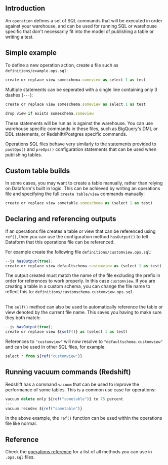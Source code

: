

## Introduction

An `operation` defines a set of SQL commands that will be executed in order against your warehouse, and can be used for running SQL or warehouse specific that don't necessarily fit into the model of publishing a table or writing a test.

## Simple example

To define a new operation action, create a file such as `definitions/example.ops.sql`:

```js
create or replace view someschema.someview as select 1 as test
```

Multiple statements can be seperated with a single line containing only 3 dashes (`---`):

```js
create or replace view someschema.someview as select 1 as test
---
drop view if exists someschema.someview
```

These statements will be run as is against the warehouse. You can use warehouse specific commands in these files, such as BigQuery's DML or DDL statements, or Redshift/Postgres specific commands.

Operations SQL files behave very similarly to the statements provided to `postOps()` and `preOps()` configuration statements that can be used when publishing tables.

## Custom table builds

In some cases, you may want to create a table manually, rather than relying on Dataform's built in logic. This can be achieved by writing an operations file and specifying the full `create table/view` commands manually:

```js
create or replace view sometable.someschema as (select 1 as test)
```

## Declaring and referencing outputs

If an operations file creates a table or view that can be referenced using `ref()`, then you can use the configuration method `hasOutput()` to tell Dataform that this operations file can be referenced.

For example create the following file `definitions/customview.ops.sql`:
```js
--js hasOutput(true);
create or replace view defaultschema.customview as (select 1 as test)
```

<div className="pt-callout pt-icon-info-sign pt-intent-warning" markdown="1">
The output created must match the name of the file excluding the prefix in order for references to work properly. In this case <code>customview</code>. If you are creating a table in a custom schema, you can change the file name to reflect this to: <code>definitions/customschema.customview.ops.sql</code>.
</div>

<br />

The `self()` method can also be used to automatically reference the table or view denoted by the current file name. This saves you having to make sure they both match:

```js
--js hasOutput(true);
create or replace view ${self()} as (select 1 as test)
```


References to `"customview"` will now resolve to `"defaultschema.customview"` and can be used in other SQL files, for example:

```js
select * from ${ref("customview")}
```

## Running vacuum commands (Redshift)

Redshift has a command `vacuum` that can be used to improve the performance of some tables. This is a common use case for operations:

```js
vacuum delete only ${ref("sometable")} to 75 percent
---
vacuum reindex ${ref("sometable")}
```

In the above example, the `ref()` function can be used within the operations file like normal.

## Reference

Check the [operations reference](/reference/operations) for a list of all methods you can use in `.ops.sql` files.
